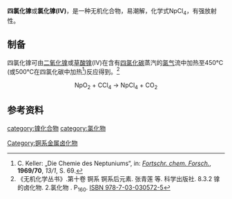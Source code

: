 {{chembox
| verifiedrevid = 
| Name          = 四氯化镎
| ImageFile     = Kristallstruktur Uran(IV)-chlorid.png
<!-- | ImageSize = 200px -->
| ImageName     = 
| OtherNames    = 
| Section1 = {{Chembox Identifiers
| CASNo = 15597-84-9
| CASNo_Ref = {{cascite|changed|??}}
}}
| Section2 = {{Chembox Properties
|   Formula = NpCl<sub>4</sub>
|   MolarMass = 378.86 g/mol
|   Appearance = 
|   Density = 4.92g/cm<sup>3</sup>
|   MeltingPt = 
|   BoilingPt = 
  }}
| Section3 = {{Chembox Structure
|   CrystalStruct = 
  }}
}}
'''四氯化镎'''或'''氯化镎(IV)'''，是一种无机化合物，易潮解，化学式NpCl<sub>4</sub>，有强放射性。

==制备==
四氯化镎可由[[二氧化镎|二氧化镎]]或[[草酸镎|草酸镎]](IV)在含有[[四氯化碳|四氯化碳]]蒸汽的[[氯气|氯气]]流中加热至450℃(或500℃在四氯化碳中加热<ref name="Keller">C. Keller: „Die Chemie des Neptuniums“, in: ''[[Fortschr._chem._Forsch.|Fortschr. chem. Forsch.]]'', '''1969/70''', ''13/1'', S. 69.</ref>)反应得到。<ref name=wj>《无机化学丛书》.第十卷 锕系 锕系后元素. 张青莲 等. 科学出版社. 8.3.2 镎的卤化物. 2.氯化物 . P<sub>160</sub>. [[Special:网络书源/9787030305725|ISBN 978-7-03-030572-5]]</ref>
::<math>\mathsf{NpO_2\ +\ CCl_4\ \longrightarrow \ NpCl_4\ +\ CO_2}</math>

==参考资料==
{{reflist}}

{{氯化物}}
[[category:镎化合物|category:镎化合物]]
[[category:氯化物|category:氯化物]]
[[Category:锕系金属卤化物|Category:锕系金属卤化物]]